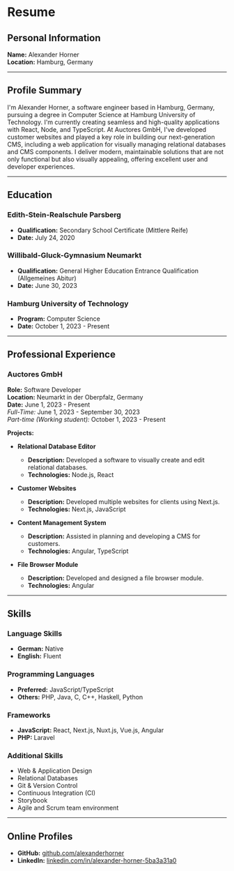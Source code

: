 

# Resume

## Personal Information

**Name:** Alexander Horner  
**Location:** Hamburg, Germany  

---

## Profile Summary

I'm Alexander Horner, a software engineer based in Hamburg, Germany, pursuing a degree in Computer Science at Hamburg University of Technology. I'm currently creating seamless and high-quality applications with React, Node, and TypeScript. At Auctores GmbH, I've developed customer websites and played a key role in building our next-generation CMS, including a web application for visually managing relational databases and CMS components. I deliver modern, maintainable solutions that are not only functional but also visually appealing, offering excellent user and developer experiences.

---

## Education

### Edith-Stein-Realschule Parsberg
- **Qualification:** Secondary School Certificate (Mittlere Reife)
- **Date:** July 24, 2020

### Willibald-Gluck-Gymnasium Neumarkt
- **Qualification:** General Higher Education Entrance Qualification (Allgemeines Abitur)
- **Date:** June 30, 2023

### Hamburg University of Technology
- **Program:** Computer Science
- **Date:** October 1, 2023 - Present

---

## Professional Experience

### Auctores GmbH

**Role:** Software Developer  
**Location:** Neumarkt in der Oberpfalz, Germany  
**Date:** June 1, 2023 - Present  
*Full-Time:* June 1, 2023 - September 30, 2023  
*Part-time (Working student):* October 1, 2023 - Present  

**Projects:**
- **Relational Database Editor**
  - **Description:** Developed a software to visually create and edit relational databases.
  - **Technologies:** Node.js, React

- **Customer Websites**
  - **Description:** Developed multiple websites for clients using Next.js.
  - **Technologies:** Next.js, JavaScript

- **Content Management System**
  - **Description:** Assisted in planning and developing a CMS for customers.
  - **Technologies:** Angular, TypeScript

- **File Browser Module**
  - **Description:** Developed and designed a file browser module.
  - **Technologies:** Angular

---

## Skills

### Language Skills
- **German:** Native
- **English:** Fluent

### Programming Languages
- **Preferred:** JavaScript/TypeScript
- **Others:** PHP, Java, C, C++, Haskell, Python

### Frameworks
- **JavaScript:** React, Next.js, Nuxt.js, Vue.js, Angular
- **PHP:** Laravel

### Additional Skills
- Web & Application Design
- Relational Databases
- Git & Version Control
- Continuous Integration (CI)
- Storybook
- Agile and Scrum team environment

---

## Online Profiles
- **GitHub:** [github.com/alexanderhorner](http://github.com/alexanderhorner)
- **LinkedIn:** [linkedin.com/in/alexander-horner-5ba3a31a0](https://www.linkedin.com/in/alexander-horner-5ba3a31a0/)